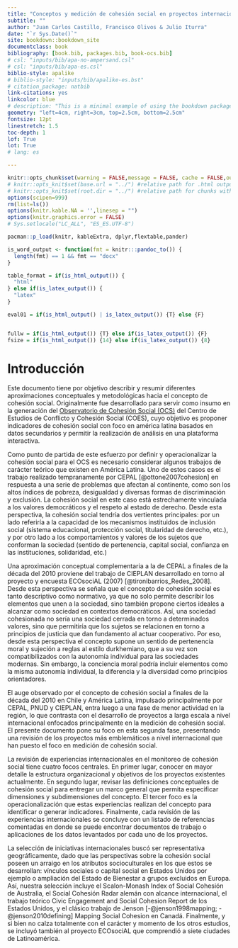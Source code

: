 ---
title: "Conceptos y medición de cohesión social en proyectos internacionales"
subtitle: ""
author: "Juan Carlos Castillo, Francisco Olivos & Julio Iturra"
date: "`r Sys.Date()`"
site: bookdown::bookdown_site
documentclass: book
bibliography: [book.bib, packages.bib, book-ocs.bib]
# csl: "inputs/bib/apa-no-ampersand.csl"
# csl: "inputs/bib/apa-es.csl"
biblio-style: apalike
# biblio-style: "inputs/bib/apalike-es.bst"
# citation_package: natbib
link-citations: yes
linkcolor: blue
# description: "This is a minimal example of using the bookdown package to write a book. The output format for this example is bookdown::gitbook."
geometry: "left=4cm, right=3cm, top=2.5cm, bottom=2.5cm"
fontsize: 12pt
linestretch: 1.5
toc-depth: 1
lof: True
lot: True
# lang: es

---

```{r setup, include=FALSE}
knitr::opts_chunk$set(warning = FALSE,message = FALSE, cache = FALSE,out.width = '75%',fig.pos= "H",fig.align = 'center')
# knitr::opts_knit$set(base.url = "../") #relative path for .html output file
# knitr::opts_knit$set(root.dir = "../") #relative path for chunks within .rmd files
options(scipen=999)
rm(list=ls())
options(knitr.kable.NA = '',linesep = "")
options(knitr.graphics.error = FALSE)
# Sys.setlocale("LC_ALL", "ES_ES.UTF-8")
```

```{r message=FALSE, warning=FALSE, include=FALSE, echo=FALSE}
pacman::p_load(knitr, kableExtra, dplyr,flextable,pander)
```

```{r echo=FALSE }
is_word_output <- function(fmt = knitr:::pandoc_to()) {
  length(fmt) == 1 && fmt == "docx"
}

table_format = if(is_html_output()) {
  "html"
} else if(is_latex_output()) {
  "latex"
}

eval01 = if(is_html_output() | is_latex_output()) {T} else {F}


fullw = if(is_html_output()) {T} else if(is_latex_output()) {F}
fsize = if(is_html_output()) {14} else if(is_latex_output()) {8}
```

# Introducción

Este documento tiene por objetivo describir y resumir diferentes aproximaciones conceptuales y metodológicas hacia el concepto de cohesión social. Originalmente fue desarrollado para servir como insumo en la generación del [Observatorio de Cohesión Social (OCS)](https://ocs-coes.netlify.app/) del Centro de Estudios de Conflicto y Cohesión Social (COES), cuyo objetivo es proponer indicadores de cohesión social con foco en américa latina basados en datos secundarios y permitir la realización de análisis en una plataforma interactiva.

Como punto de partida de este esfuerzo por definir y operacionalizar la cohesión social para el OCS es necesario considerar algunos trabajos de carácter teórico que existen en América Latina. Uno de estos casos es el trabajo realizado tempranamente por CEPAL [@ottone2007cohesion] en respuesta a una serie de problemas que afectan al continente, como son los altos índices de pobreza, desigualdad y diversas formas de discriminación y exclusión. La cohesión social en este caso está estrechamente vinculada a los valores democráticos y el respeto al estado de derecho. Desde esta perspectiva, la cohesión social tendría dos vertientes principales: por un lado referiría a la capacidad de los mecanismos instituidos de inclusión social (sistema educacional, protección social, titularidad de derecho, etc.), y por otro lado a los comportamientos y valores de los sujetos que conforman la sociedad (sentido de pertenencia, capital social, confianza en las instituciones, solidaridad, etc.)

Una aproximación conceptual complementaria a la de CEPAL a finales de la década del 2010 proviene del trabajo de CIEPLAN desarrollado en torno al proyecto y encuesta ECOsociAL (2007) [@tironibarrios_Redes_2008]. Desde esta perspectiva se señala que el concepto de cohesión social es tanto descriptivo como normativo, ya que no solo permite describir los elementos que unen a la sociedad, sino también propone ciertos ideales a alcanzar como sociedad en contextos democráticos. Así, una sociedad cohesionada no sería una sociedad cerrada en torno a determinados valores, sino que permitiría que los sujetos se relacionen en torno a principios de justicia que dan fundamento al actuar cooperativo. Por eso, desde esta perspectiva el concepto supone un sentido de pertenencia moral y sujeción a reglas al estilo durkhemiano, que a su vez son compatibilizados con la autonomía individual para las sociedades modernas. Sin embargo, la conciencia moral podría incluir elementos como la misma autonomía individual, la diferencia y la diversidad como principios orientadores.

El auge observado por el concepto de cohesión social a finales de la década del 2010 en Chile y América Latina, impulsado principalmente por CEPAL, PNUD y CIEPLAN, entra luego a una fase de menor actividad en la región, lo que contrasta con el desarrollo de proyectos a larga escala a nivel internacional enfocados principalmente en la medición de cohesión social. El presente documento pone su foco en esta segunda fase, presentando una revisión de los proyectos más emblemáticos a nivel internacional que han puesto el foco en medición de cohesión social.

La revisión de experiencias internacionales en el monitoreo de cohesión social tiene cuatro focos centrales. En primer lugar, conocer en mayor detalle la estructura organizacional y objetivos de los proyectos existentes actualmente. En segundo lugar, revisar las definiciones conceptuales de cohesión social para entregar un marco general que permita especificar  dimensiones y subdimensiones del concepto.  El tercer foco es la operacionalización que estas experiencias realizan del concepto para identificar o generar indicadores. Finalmente, cada revisión de las experiencias internacionales se concluye con un listado de referencias comentadas en donde se puede encontrar documentos de trabajo o aplicaciones de los datos levantados por cada uno de los proyectos.

La selección de iniciativas internacionales buscó ser representativa geográficamente, dado que las perspectivas sobre la cohesión social poseen un arraigo en los atributos socioculturales en los que estos se desarrollan: vínculos sociales o capital social en Estados Unidos por ejemplo o ampliación del Estado de Bienestar a grupos excluidos en Europa. Así, nuestra selección incluye el Scalon-Monash Index of Social Cohesión de Australia, el Social Cohesión Radar alemán con alcance internacional, el trabajo teórico Civic Engagement and Social Cohesion Report de los Estados Unidos, y el clásico trabajo de Jenson [-@jenson1998mapping; -@jenson2010defining] Mapping Social Cohesion en Canadá. Finalmente, y si bien no calza totalmente con el carácter y momento de los otros estudios, se incluyó también al proyecto ECOsociAL que comprendió a siete ciudades de Latinoamérica.
